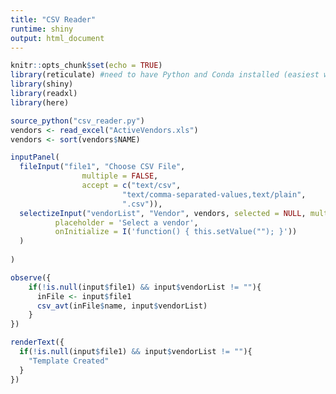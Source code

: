 ```yaml
---
title: "CSV Reader"
runtime: shiny
output: html_document
---
```


```r
knitr::opts_chunk$set(echo = TRUE)
library(reticulate) #need to have Python and Conda installed (easiest way is by installing Anaconda, then adding it to your path)
library(shiny)
library(readxl)
library(here)
```

```r
source_python("csv_reader.py")
vendors <- read_excel("ActiveVendors.xls")
vendors <- sort(vendors$NAME)
```


```r
inputPanel(
  fileInput("file1", "Choose CSV File",
                multiple = FALSE,
                accept = c("text/csv",
                         "text/comma-separated-values,text/plain",
                         ".csv")),
  selectizeInput("vendorList", "Vendor", vendors, selected = NULL, multiple = FALSE, options = list(
          placeholder = 'Select a vendor',
          onInitialize = I('function() { this.setValue(""); }'))
  )
  
)

observe({
    if(!is.null(input$file1) && input$vendorList != ""){
      inFile <- input$file1
      csv_avt(inFile$name, input$vendorList)
    }
})

renderText({
  if(!is.null(input$file1) && input$vendorList != ""){
    "Template Created"
  }
})

```

